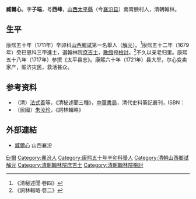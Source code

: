{{明清人物信息框
| 姓名 = 臧爾心
| 原名 =
| 圖片名稱= 
| 圖片大小 = 180px
| 圖片說明 = 
| 最高職務 = 翰林院檢討
| 國家 = 大清
| 爵位 =
| 籍貫 = [[山西|山西]][[太平縣|太平縣]]
| 族裔 = 漢族
| 旗籍 = 
| 字號 = 
| 諡號 = 
| 出生日期 = 生年不詳
| 出生地點 = [[山西|山西]][[太平縣|太平縣]]
| 逝世日期 = 卒年不詳
| 逝世地點 = [[山西|山西]][[太平縣|太平縣]]
| 墓葬 =
| 配偶 =
| 親屬 = 
| 出身 = 
*康熙五十年辛卯科山西鄉試第一名舉人（解元）
*康熙五十二年癸巳恩科進士
| 經歷 = 
| 著作 =
}}

'''臧爾心'''。字'''子端'''，号'''西峰'''，[[山西|山西]][[太平縣|太平縣]]（今[[襄汾县|襄汾县]]）南膏腴村人，清朝翰林。

==生平==
康熙五十年（1711年）辛卯科[[山西|山西]][[鄉試|鄉試]]第一名舉人（[[解元|解元]]）。<ref>《清秘述聞·卷四》</ref>康熙五十二年（1679年）癸巳恩科三甲進士，選翰林院[[庶吉士|庶吉士]]，[[散館|散館]]授[[檢討|檢討]]。<ref>《詞林輯略·卷二》</ref>不久以亲老归里。康熙五十八年（1717年）参撰《太平县志》。康熙六十年（1721年）县大旱，尔心变卖家产，赈济灾民，救活甚众。

== 参考资料 ==
{{reflist}}
*（清）[[法式善|法式善]]等，《清秘述聞三種》，[[中華書局|中華書局]]，清代史料筆記叢刊，ISBN：{{ISBN|7101017428}}
*（民國）[[朱汝珍|朱汝珍]]，《詞林輯略》

==外部連結==
*[http://www.xiangfen.gov.cn/news/bjfz/xzb/xzgg/2010/92/109218725JGAB12F6GB0F0H9DF62.html 臧爾心] {{Wayback|url=http://www.xiangfen.gov.cn/news/bjfz/xzb/xzgg/2010/92/109218725JGAB12F6GB0F0H9DF62.html |date=20160924043640 }} 山西襄汾

{{康熙五十二年癸巳恩科殿試金榜}}

{{Authority control}}

{{DEFAULTSORT:Zang臧}}
[[Category:臧姓|Er爾]]
[[Category:襄汾人|Category:襄汾人]]
[[Category:康熙五十年辛卯科舉人|Category:康熙五十年辛卯科舉人]]
[[Category:清朝山西鄉試解元|Category:清朝山西鄉試解元]]
[[Category:清朝翰林院庶吉士|Category:清朝翰林院庶吉士]]
[[Category:清朝翰林院檢討|Category:清朝翰林院檢討]]